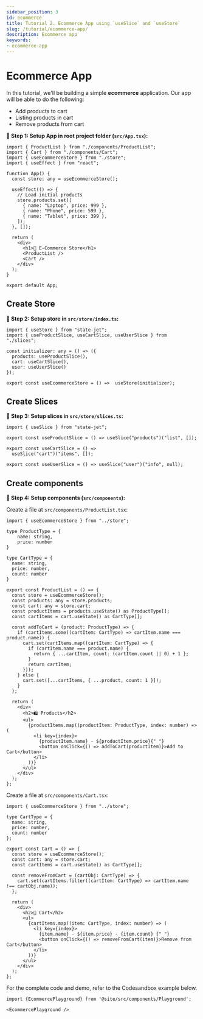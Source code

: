 ```yaml
---
sidebar_position: 3
id: ecommerce
title: Tutorial 2. Ecommerce App using `useSlice` and `useStore`
slug: /tutorial/ecommerce-app/
description: Ecommerce app
keywords:
- ecommerce-app
---
```


# Ecommerce App

In this tutorial, we'll be building a simple **ecommerce** application. Our app will be able to do the following:

- Add products to cart
- Listing products in cart
- Remove products from cart

**🔹 Step 1: Setup App in root project folder (`src/App.tsx`):**

```tsx title="src/App.tsx"
import { ProductList } from "./components/ProductList";
import { Cart } from "./components/Cart";
import { useEcommerceStore } from "./store";
import { useEffect } from "react";

function App() {
  const store: any = useEcommerceStore();

  useEffect(() => {
    // Load initial products
    store.products.set([
      { name: "Laptop", price: 999 },
      { name: "Phone", price: 599 },
      { name: "Tablet", price: 399 },
    ]);
  }, []);

  return (
    <div>
      <h1>🛒 E-Commerce Store</h1>
      <ProductList />
      <Cart />
    </div>
  );
}

export default App;
```

## Create Store

**🔹 Step 2: Setup store in `src/store/index.ts`:**

```Ts title="src/store/index.ts"
import { useStore } from "state-jet";
import { useProductSlice, useCartSlice, useUserSlice } from "./slices";

const initializer: any = () => ({
  products: useProductSlice(),
  cart: useCartSlice(),
  user: useUserSlice()
});

export const useEcommerceStore = () =>  useStore(initializer);
```

## Create Slices

**🔹 Step 3: Setup slices in `src/store/slices.ts`:**

```Ts title="src/store/slices.ts"
import { useSlice } from "state-jet";

export const useProductSlice = () => useSlice("products")("list", []);

export const useCartSlice = () =>
  useSlice("cart")("items", []);

export const useUserSlice = () => useSlice("user")("info", null);
```

## Create components

**🔹 Step 4: Setup components (`src/components`):**

Create a file at `src/components/ProductList.tsx`:

```tsx title="src/components/ProductList.tsx"
import { useEcommerceStore } from "../store";

type ProductType = {
    name: string,
    price: number
}
  
type CartType = {
  name: string,
  price: number,
  count: number
}

export const ProductList = () => {
  const store = useEcommerceStore();
  const products: any = store.products;
  const cart: any = store.cart;
  const productItems = products.useState() as ProductType[];
  const cartItems = cart.useState() as CartType[];

  const addToCart = (product: ProductType) => {
    if (cartItems.some((cartItem: CartType) => cartItem.name === product.name)) {
      cart.set(cartItems.map((cartItem: CartType) => {
        if (cartItem.name === product.name) {
          return { ...cartItem, count: (cartItem.count || 0) + 1 };
        }
        return cartItem;
      }));
    } else {
      cart.set([...cartItems, { ...product, count: 1 }]);
    }
  };

  return (
    <div>
      <h2>🛍️ Products</h2>
      <ul>
        {productItems.map((productItem: ProductType, index: number) => (
          <li key={index}>
            {productItem.name} - ${productItem.price}{" "}
            <button onClick={() => addToCart(productItem)}>Add to Cart</button>
          </li>
        ))}
      </ul>
    </div>
  );
};
```

Create a file at `src/components/Cart.tsx`:

```tsx title="src/components/Cart.tsx"
import { useEcommerceStore } from "../store";

type CartType = {
  name: string,
  price: number,
  count: number
};

export const Cart = () => {
  const store = useEcommerceStore();
  const cart: any = store.cart;
  const cartItems = cart.useState() as CartType[];

  const removeFromCart = (cartObj: CartType) => {
    cart.set(cartItems.filter((cartItem: CartType) => cartItem.name !== cartObj.name));
  };

  return (
    <div>
      <h2>🛒 Cart</h2>
      <ul>
        {cartItems.map((item: CartType, index: number) => (
          <li key={index}>
            {item.name} - ${item.price} - {item.count} {" "}
            <button onClick={() => removeFromCart(item)}>Remove from Cart</button>
          </li>
        ))}
      </ul>
    </div>
  );
};

```

For the complete code and demo, refer to the Codesandbox example below.

```mdx-code-block
import {EcommercePlayground} from '@site/src/components/Playground';

<EcommercePlayground />
```